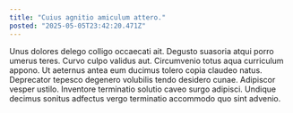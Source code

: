 ```yaml
---
title: "Cuius agnitio amiculum attero."
posted: "2025-05-05T23:42:20.471Z"
---
```


Unus dolores delego colligo occaecati ait. Degusto suasoria atqui porro umerus teres. Curvo culpo validus aut.
Circumvenio totus aqua curriculum appono. Ut aeternus antea eum ducimus tolero copia claudeo natus. Deprecator tepesco degenero volubilis tendo desidero cunae.
Adipiscor vesper ustilo. Inventore terminatio solutio caveo surgo adipisci. Undique decimus sonitus adfectus vergo terminatio accommodo quo sint advenio.
